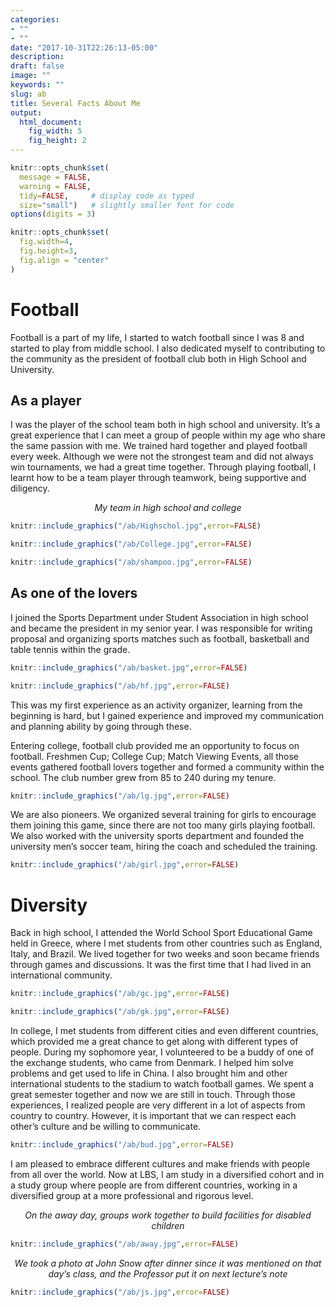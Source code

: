 ```yaml
---
categories:
- ""
- ""
date: "2017-10-31T22:26:13-05:00"
description: 
draft: false
image: ""
keywords: ""
slug: ab
title: Several Facts About Me
output: 
  html_document: 
    fig_width: 5
    fig_height: 2
---
```


```r
knitr::opts_chunk$set(
  message = FALSE, 
  warning = FALSE, 
  tidy=FALSE,     # display code as typed
  size="small")   # slightly smaller font for code
options(digits = 3)

knitr::opts_chunk$set(
  fig.width=4, 
  fig.height=3,
  fig.align = "center"
)
```

# Football

Football is a part of my life, I started to watch football since I was 8 and started to play from middle school. I also dedicated myself to contributing to the community as the president of football club both in High School and University.

## As a player

I was the player of the school team both in high school and university. It's a great experience that I can meet a group of people within my age who share the same passion with me. We trained hard together and played football every week. Although we were not the strongest team and did not always win tournaments, we had a great time together. Through playing football, I learnt how to be a team player through teamwork, being supportive and diligency.

<center>*My team in high school and college*</center>
```r
knitr::include_graphics("/ab/Highschol.jpg",error=FALSE)
```

```r
knitr::include_graphics("/ab/College.jpg",error=FALSE)
```

```r
knitr::include_graphics("/ab/shampoo.jpg",error=FALSE)
```

## As one of the lovers

I joined the Sports Department under Student Association in high school and became the president in my senior year. I was responsible for writing proposal and organizing sports matches such as football, basketball and table tennis within the grade.

```r
knitr::include_graphics("/ab/basket.jpg",error=FALSE)
```

```r
knitr::include_graphics("/ab/hf.jpg",error=FALSE)
```

This was my first experience as an activity organizer, learning from the beginning is hard, but I gained experience and improved my communication and planning ability by going through these.

Entering college, football club provided me an opportunity to focus on football. Freshmen Cup; College Cup; Match Viewing Events, all those events gathered football lovers together and formed a community within the school. The club number grew from 85 to 240 during my tenure.

```r
knitr::include_graphics("/ab/lg.jpg",error=FALSE)
```

We are also pioneers. We organized several training for girls to encourage them joining this game, since there are not too many girls playing football. We also worked with the university sports department and founded the university men's soccer team, hiring the coach and scheduled the training.

```r
knitr::include_graphics("/ab/girl.jpg",error=FALSE)
```

# Diversity

Back in high school, I attended the World School Sport Educational Game held in Greece, where I met students from other countries such as England, Italy, and Brazil. We lived together for two weeks and soon became friends through games and discussions. It was the first time that I had lived in an international community.

```r
knitr::include_graphics("/ab/gc.jpg",error=FALSE)
```

```r
knitr::include_graphics("/ab/gk.jpg",error=FALSE)
```

In college, I met students from different cities and even different countries, which provided me a great chance to get along with different types of people. During my sophomore year, I volunteered to be a buddy of one of the exchange students, who came from Denmark. I helped him solve problems and get used to life in China. I also brought him and other international students to the stadium to watch football games. We spent a great semester together and now we are still in touch. Through those experiences, I realized people are very different in a lot of aspects from country to country. However, it is important that we can respect each other's culture and be willing to communicate.

```r
knitr::include_graphics("/ab/bud.jpg",error=FALSE)
```

I am pleased to embrace different cultures and make friends with people from all over the world. Now at LBS, I am study in a diversified cohort and in a study group where people are from different countries, working in a diversified group at a more professional and rigorous level.

<center>*On the away day, groups work together to build facilities for disabled children*</center>

```r
knitr::include_graphics("/ab/away.jpg",error=FALSE)
```

<center>*We took a photo at John Snow after dinner since it was mentioned on that day's class, and the Professor put it on next lecture's note*</center>

```r
knitr::include_graphics("/ab/js.jpg",error=FALSE)
```
